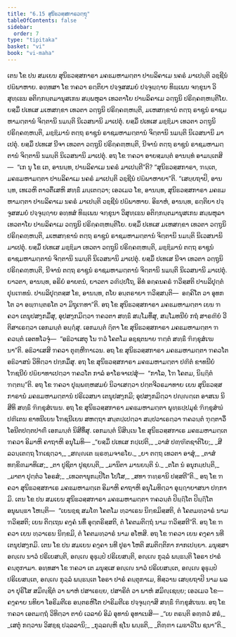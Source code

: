 ```yaml
---
title: "6.15 ສຸນິຘວສ຺ສກາຣວຕ຺ຖຸ"
tableOfContents: false
sidebar:
  order: 7
type: "tipitaka"
basket: "vi"
book: "vi-maha"
---
```



<DynamicBreadcrumb />

<Division number="286" book="vi-maha">

<Paragraph number="1297" book="vi-maha">
ເຕນ ໂຂ ປນ ສມເຍນ ສຸນິຘວສ຺ສກາຣາ ມຄຘມຫາມຕ຺ຕາ ປາຏລິຄາເມ ນຄຣໍ ມາເປນ຺ຕິ ວຊ຺ຊີນໍ ປຏິພາຫາຍ. ອທ຺ທສາ ໂຂ ຠຄວາ ຣຕ຺ຕິຍາ ປຈ຺ຈູສສມຍໍ ປຈ຺ຈຸຏ຺ຐາຍ ທິພ຺ເພນ ຈກ຺ຂຸນາ ວິສຸທ຺ເຘນ ອຕິກ຺ກນ຺ຕມານຸສເກນ ສມ຺ພຫຸລາ ເທວຕາໂຍ ປາຏລິຄາເມ ວຕ຺ຖູນິ ປຣິຄ຺ຄຓ຺ຫນ຺ຕິໂຍ. ຍສ຺ມິໍ ປເທເສ ມເຫສກ຺ຂາ ເທວຕາ ວຕ຺ຖູນິ ປຣິຄ຺ຄຓ຺ຫນ຺ຕິ, ມເຫສກ຺ຂານໍ ຕຕ຺ຖ ຣາຊູນໍ ຣາຊມຫາມຕ຺ຕານໍ ຈິຕ຺ຕານິ ນມນ຺ຕິ ນິເວສນານິ ມາເປຕຸໍ. ຍສ຺ມິໍ ປເທເສ ມຊ຺ຌິມາ ເທວຕາ ວຕ຺ຖູນິ ປຣິຄ຺ຄຓ຺ຫນ຺ຕິ, ມຊ຺ຌິມານໍ ຕຕ຺ຖ ຣາຊູນໍ ຣາຊມຫາມຕ຺ຕານໍ ຈິຕ຺ຕານິ ນມນ຺ຕິ ນິເວສນານິ ມາເປຕຸໍ. ຍສ຺ມິໍ ປເທເສ ນີຈາ ເທວຕາ ວຕ຺ຖູນິ ປຣິຄ຺ຄຓ຺ຫນ຺ຕິ, ນີຈານໍ ຕຕ຺ຖ ຣາຊູນໍ ຣາຊມຫາມຕ຺ຕານໍ ຈິຕ຺ຕານິ ນມນ຺ຕິ ນິເວສນານິ ມາເປຕຸໍ.
</Paragraph>

<Paragraph number="1298" book="vi-maha">
ອຖ ໂຂ ຠຄວາ ອາຍສ຺ມນ຺ຕໍ ອານນ຺ທໍ ອາມນ຺ເຕສິ—  “ເກ ນຸ ໂຂ ເຕ, ອານນ຺ທ, ປາຏລິຄາເມ ນຄຣໍ ມາເປນ຺ຕີ”ຕິ? “ສຸນິຘວສ຺ສກາຣາ, ຠນ຺ເຕ, ມຄຘມຫາມຕ຺ຕາ ປາຏລິຄາເມ ນຄຣໍ ມາເປນ຺ຕິ ວຊ຺ຊີນໍ ປຏິພາຫາຍາ”ຕິ. “ເສຍ຺ຍຖາປິ, ອານນ຺ທ, ເທເວຫິ ຕາວຕິໍເສຫິ ສທ຺ຘິໍ ມນ຺ເຕຕ຺ວາ; ເອວເມວ ໂຂ, ອານນ຺ທ, ສຸນິຘວສ຺ສກາຣາ ມຄຘມຫາມຕ຺ຕາ ປາຏລິຄາເມ ນຄຣໍ ມາເປນ຺ຕິ ວຊ຺ຊີນໍ ປຏິພາຫາຍ. ອິຘາຫໍ, ອານນ຺ທ, ຣຕ຺ຕິຍາ ປຈ຺ຈູສສມຍໍ ປຈ຺ຈຸຏ຺ຐາຍ ອທ຺ທສໍ ທິພ຺ເພນ ຈກ຺ຂຸນາ ວິສຸທ຺ເຘນ ອຕິກ຺ກນ຺ຕມານຸສເກນ ສມ຺ພຫຸລາ ເທວຕາໂຍ ປາຏລິຄາເມ ວຕ຺ຖູນິ ປຣິຄ຺ຄຓ຺ຫນ຺ຕິໂຍ. ຍສ຺ມິໍ ປເທເສ ມເຫສກ຺ຂາ ເທວຕາ ວຕ຺ຖູນິ ປຣິຄ຺ຄຓ຺ຫນ຺ຕິ, ມເຫສກ຺ຂານໍ ຕຕ຺ຖ ຣາຊູນໍ ຣາຊມຫາມຕ຺ຕານໍ ຈິຕ຺ຕານິ ນມນ຺ຕິ ນິເວສນານິ ມາເປຕຸໍ. ຍສ຺ມິໍ ປເທເສ ມຊ຺ຌິມາ ເທວຕາ ວຕ຺ຖູນິ ປຣິຄ຺ຄຓ຺ຫນ຺ຕິ, ມຊ຺ຌິມານໍ ຕຕ຺ຖ ຣາຊູນໍ ຣາຊມຫາມຕ຺ຕານໍ ຈິຕ຺ຕານິ ນມນ຺ຕິ ນິເວສນານິ ມາເປຕຸໍ. ຍສ຺ມິໍ ປເທເສ ນີຈາ ເທວຕາ ວຕ຺ຖູນິ ປຣິຄ຺ຄຓ຺ຫນ຺ຕິ, ນີຈານໍ ຕຕ຺ຖ ຣາຊູນໍ ຣາຊມຫາມຕ຺ຕານໍ ຈິຕ຺ຕານິ ນມນ຺ຕິ ນິເວສນານິ ມາເປຕຸໍ. ຍາວຕາ, ອານນ຺ທ, ອຣິຍໍ ອາຍຕນໍ, ຍາວຕາ ວຓິປ຺ປໂຖ, ອິທໍ ອຄ຺ຄນຄຣໍ ຠວິສ຺ສຕິ ປາຏລິປຸຕ຺ຕໍ ປຸຏເຠທນໍ. ປາຏລິປຸຕ຺ຕສ຺ສ ໂຂ, ອານນ຺ທ, ຕໂຍ ອນ຺ຕຣາຍາ ຠວິສ຺ສນ຺ຕິ—  ອຄ຺ຄິໂຕ ວາ ອຸທກໂຕ ວາ ອພ຺ຠນ຺ຕຣໂຕ ວາ ມິຖຸເຠທາ”ຕິ.
</Paragraph>

<Paragraph number="1299" book="vi-maha">
ອຖ ໂຂ ສຸນິຘວສ຺ສກາຣາ ມຄຘມຫາມຕ຺ຕາ ເຍນ ຠຄວາ ເຕນຸປສງ຺ກມິໍສຸ, ອຸປສງ຺ກມິຕ຺ວາ ຠຄວຕາ ສທ຺ຘິໍ ສມ຺ໂມທິໍສຸ, ສມ຺ໂມທນີຍໍ ກຖໍ ສາຣຓີຍໍ ວີຕິສາເຣຕ຺ວາ ເອກມນ຺ຕໍ ອຏ຺ຐໍສຸ. ເອກມນ຺ຕໍ ຐິຕາ ໂຂ ສຸນິຘວສ຺ສກາຣາ ມຄຘມຫາມຕ຺ຕາ ຠຄວນ຺ຕໍ ເອຕທໂວຈຸໍ—  “ອຘິວາເສຕຸ ໂນ ຠວໍ ໂຄຕໂມ ອຊ຺ຊຕນາຍ ຠຕ຺ຕໍ ສທ຺ຘິໍ ຠິກ຺ຂຸສໍເຆນາ”ຕິ. ອຘິວາເສສິ ຠຄວາ ຕຸຓ຺ຫີຠາເວນ. ອຖ ໂຂ ສຸນິຘວສ຺ສກາຣາ ມຄຘມຫາມຕ຺ຕາ ຠຄວໂຕ ອຘິວາສນໍ ວິທິຕ຺ວາ ປກ຺ກມິໍສຸ. ອຖ ໂຂ ສຸນິຘວສ຺ສກາຣາ ມຄຘມຫາມຕ຺ຕາ ປຓີຕໍ ຂາທນີຍໍ ໂຠຊນີຍໍ ປຏິຍາທາເປຕ຺ວາ ຠຄວໂຕ ກາລໍ ອາໂຣຈາເປສຸໍ—  “ກາໂລ, ໂຠ ໂຄຕມ, ນິຏ຺ຐິຕໍ ຠຕ຺ຕນ຺”ຕິ. ອຖ ໂຂ ຠຄວາ ປຸພ຺ພຓ຺ຫສມຍໍ ນິວາເສຕ຺ວາ ປຕ຺ຕຈີວຣມາທາຍ ເຍນ ສຸນິຘວສ຺ສກາຣານໍ ມຄຘມຫາມຕ຺ຕານໍ ປຣິເວສນາ ເຕນຸປສງ຺ກມິ; ອຸປສງ຺ກມິຕ຺ວາ ປຎ຺ຎຕ຺ເຕ ອາສເນ ນິສີທິ ສທ຺ຘິໍ ຠິກ຺ຂຸສໍເຆນ. ອຖ ໂຂ ສຸນິຘວສ຺ສກາຣາ ມຄຘມຫາມຕ຺ຕາ ພຸທ຺ຘປ຺ປມຸຂໍ ຠິກ຺ຂຸສໍຆໍ ປຓີເຕນ ຂາທນີເຍນ ໂຠຊນີເຍນ ສຫຕ຺ຖາ ສນ຺ຕປ຺ເປຕ຺ວາ ສມ຺ປວາເຣຕ຺ວາ ຠຄວນ຺ຕໍ ຠຸຕ຺ຕາວິໍ ໂອນີຕປຕ຺ຕປາຓິໍ ເອກມນ຺ຕໍ ນິສີທິໍສຸ. ເອກມນ຺ຕໍ ນິສິນ຺ເນ ໂຂ ສຸນິຘວສ຺ສກາເຣ ມຄຘມຫາມຕ຺ເຕ ຠຄວາ ອິມາຫິ ຄາຖາຫິ ອນຸໂມທິ—
</Paragraph>

<Paragraph number="1300" type="verses" book="vi-maha">
_“ຍສ຺ມິໍ ປເທເສ ກປ຺ເປຕິ,_  
_ວາສໍ ປຓ຺ຑິຕຊາຕິໂຍ;_  
_ສີລວນ຺ເຕຕ຺ຖ ໂຠເຊຕ຺ວາ,_  
_ສຎ຺ຎເຕ ພ຺ຣຫ຺ມຈາຣໂຍ._  

</Paragraph>

<Paragraph number="1301" type="verses" book="vi-maha">
_ຍາ ຕຕ຺ຖ ເທວຕາ ອາສຸໍ,_  
_ຕາສໍ ທກ຺ຂິຓມາທິເສ;_  
_ຕາ ປູຊິຕາ ປູຊຍນ຺ຕິ,_  
_ມານິຕາ ມານຍນ຺ຕິ ນໍ._  

</Paragraph>

<Paragraph number="1302" type="verses" book="vi-maha">
_ຕໂຕ ນໍ ອນຸກມ຺ປນ຺ຕິ,_  
_ມາຕາ ປຸຕ຺ຕໍວ ໂອຣສໍ;_  
_ເທວຕານຸກມ຺ປິໂຕ ໂປໂສ,_  
_ສທາ ຠທ຺ຣານິ ປສ຺ສຕີ”ຕິ._  

</Paragraph>

<Paragraph number="1303" book="vi-maha">
ອຖ ໂຂ ຠຄວາ ສຸນິຘວສ຺ສກາເຣ ມຄຘມຫາມຕ຺ເຕ ອິມາຫິ ຄາຖາຫິ ອນຸໂມທິຕ຺ວາ ອຸຏ຺ຐາຍາສນາ ປກ຺ກາມິ.
</Paragraph>

<Paragraph number="1304" book="vi-maha">
ເຕນ ໂຂ ປນ ສມເຍນ ສຸນິຘວສ຺ສກາຣາ ມຄຘມຫາມຕ຺ຕາ ຠຄວນ຺ຕໍ ປິຏ຺ຐິໂຕ ປິຏ຺ຐິໂຕ ອນຸພນ຺ຘາ ໂຫນ຺ຕິ—  “ເຍນຊ຺ຊ ສມໂຓ ໂຄຕໂມ ທ຺ວາເຣນ ນິກ຺ຂມິສ຺ສຕິ, ຕໍ ໂຄຕມທ຺ວາຣໍ ນາມ ຠວິສ຺ສຕິ; ເຍນ ຕິຕ຺ເຖນ ຄງ຺ຄໍ ນທິໍ ອຸຕ຺ຕຣິສ຺ສຕິ, ຕໍ ໂຄຕມຕິຕ຺ຖໍ ນາມ ຠວິສ຺ສຕີ”ຕິ.
</Paragraph>

<Paragraph number="1305" book="vi-maha">
ອຖ ໂຂ ຠຄວາ ເຍນ ທ຺ວາເຣນ ນິກ຺ຂມິ, ຕໍ ໂຄຕມທ຺ວາຣໍ ນາມ ອໂຫສິ. ອຖ ໂຂ ຠຄວາ ເຍນ ຄງ຺ຄາ ນທີ ເຕນຸປສງ຺ກມິ. ເຕນ ໂຂ ປນ ສມເຍນ ຄງ຺ຄາ ນທີ ປູຣາ ໂຫຕິ ສມຕິຕ຺ຕິກາ ກາກເປຍ຺ຍາ. ມນຸສ຺ສາ ອຎ຺ເຎ ນາວໍ ປຣິເຍສນ຺ຕິ, ອຎ຺ເຎ ອຸຬຸມ຺ປໍ ປຣິເຍສນ຺ຕິ, ອຎ຺ເຎ ກຸລ຺ລໍ ພນ຺ຘນ຺ຕິ ໂອຣາ ປາຣໍ ຄນ຺ຕຸກາມາ.
</Paragraph>

<Paragraph number="1306" book="vi-maha">
ອທ຺ທສາ ໂຂ ຠຄວາ ເຕ ມນຸສ຺ເສ ອຎ຺ເຎ ນາວໍ ປຣິເຍສນ຺ເຕ, ອຎ຺ເຎ ອຸຬຸມ຺ປໍ ປຣິເຍສນ຺ເຕ, ອຎ຺ເຎ ກຸລ຺ລໍ ພນ຺ຘນ຺ເຕ ໂອຣາ ປາຣໍ ຄນ຺ຕຸກາເມ, ທິສ຺ວານ ເສຍ຺ຍຖາປິ ນາມ ພລວາ ປຸຣິໂສ ສມິຎ຺ຊິຕໍ ວາ ພາຫໍ ປສາເຣຍ຺ຍ, ປສາຣິຕໍ ວາ ພາຫໍ ສມິຎ຺ເຊຍ຺ຍ; ເອວເມວ ໂຂ—  ຄງ຺ຄາຍ ນທິຍາ ໂອຣິມຕີເຣ ອນ຺ຕຣຫິໂຕ ປາຣິມຕີເຣ ປຈ຺ຈຸຏ຺ຐາສິ ສທ຺ຘິໍ ຠິກ຺ຂຸສໍເຆນ.
</Paragraph>

<Paragraph number="1307" book="vi-maha">
ອຖ ໂຂ ຠຄວາ ເອຕມຕ຺ຖໍ ວິທິຕ຺ວາ ຕາຍໍ ເວລາຍໍ ອິມໍ ອຸທານໍ ອຸທາເນສິ—
</Paragraph>

<Paragraph number="1308" type="verses" book="vi-maha">
_“ເຍ ຕຣນ຺ຕິ ອຓ຺ຓວໍ ສຣໍ,_  
_ເສຕຸໍ ກຕ຺ວານ ວິສຊ຺ຊ ປລ຺ລລານິ;_  
_ກຸລ຺ລຎ຺ຫິ ຊໂນ ພນ຺ຘຕິ,_  
_ຕິຓ຺ຓາ ເມຘາວິໂນ ຊນາ”ຕິ._
</Paragraph>
</Division>